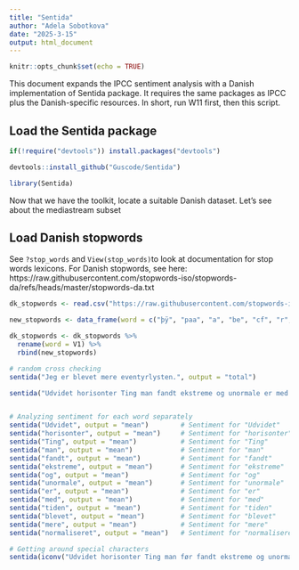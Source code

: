 ```yaml
---
title: "Sentida"
author: "Adela Sobotkova"
date: "2025-3-15"
output: html_document
---
```


```r
knitr::opts_chunk$set(echo = TRUE)
```

This document expands the IPCC sentiment analysis with a Danish implementation of Sentida package. It requires the same packages as IPCC plus the Danish-specific resources. In short, run W11 first, then this script. 

## Load the Sentida package

```r
if(!require("devtools")) install.packages("devtools")

devtools::install_github("Guscode/Sentida")

library(Sentida)
```

Now that we have the toolkit, locate a suitable Danish dataset. 
Let's see about the mediastream subset


## Load Danish stopwords

See `?stop_words` and `View(stop_words)`to look at documentation for stop words lexicons.
For Danish stopwords, see here:  
https://raw.githubusercontent.com/stopwords-iso/stopwords-da/refs/heads/master/stopwords-da.txt

```r
dk_stopwords <- read.csv("https://raw.githubusercontent.com/stopwords-iso/stopwords-da/refs/heads/master/stopwords-da.txt", header = FALSE)

new_stopwords <- data_frame(word = c("þÿ", "paa", "a", "be", "cf", "r", "t", "saa", "1", "kr", "m", "f", "al", "maa", "al", "ogsaa", "uden", "mød", "v", "r", "e", "n", "ca", "pa", "re", "reg"))

dk_stopwords <- dk_stopwords %>% 
  rename(word = V1) %>% 
  rbind(new_stopwords)
```


```r

# random cross checking 
sentida("Jeg er blevet mere eventyrlysten.", output = "total")

sentida("Udvidet horisonter Ting man fandt ekstreme og unormale er med tiden blevet mere normaliseret", output = "mean") 


# Analyzing sentiment for each word separately
sentida("Udvidet", output = "mean")        # Sentiment for "Udvidet"
sentida("horisonter", output = "mean")     # Sentiment for "horisonter"
sentida("Ting", output = "mean")           # Sentiment for "Ting"
sentida("man", output = "mean")            # Sentiment for "man"
sentida("fandt", output = "mean")          # Sentiment for "fandt"
sentida("ekstreme", output = "mean")       # Sentiment for "ekstreme"
sentida("og", output = "mean")             # Sentiment for "og"
sentida("unormale", output = "mean")       # Sentiment for "unormale"
sentida("er", output = "mean")             # Sentiment for "er"
sentida("med", output = "mean")            # Sentiment for "med"
sentida("tiden", output = "mean")          # Sentiment for "tiden"
sentida("blevet", output = "mean")         # Sentiment for "blevet"
sentida("mere", output = "mean")           # Sentiment for "mere"
sentida("normaliseret", output = "mean")   # Sentiment for "normaliseret"

# Getting around special characters
sentida(iconv("Udvidet horisonter Ting man før fandt ekstreme og unormale er med tiden blevet mere normaliseret","latin1", "UTF-8") , output = "total") 

```
